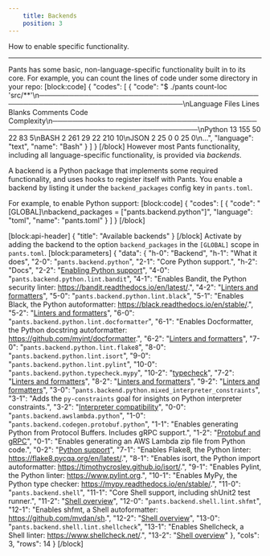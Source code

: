 ```yaml
---
    title: Backends
    position: 3
---
```


How to enable specific functionality.

---

Pants has some basic, non-language-specific functionality built in to its core. For example, you can count the lines of code under some directory in your repo:
[block:code]
{
  "codes": [
    {
      "code": "$ ./pants count-loc 'src/**'\n───────────────────────────────────────────────────────────────────────────────\nLanguage                 Files     Lines   Blanks  Comments     Code Complexity\n───────────────────────────────────────────────────────────────────────────────\nPython                      13       155       50        22       83          5\nBASH                         2       261       29        22      210         10\nJSON                         2        25        0         0       25          0\n...",
      "language": "text",
      "name": "Bash"
    }
  ]
}
[/block]
However most Pants functionality, including all language-specific functionality, is provided via _backends_.

A backend is a Python package that implements some required functionality, and uses hooks to register itself with Pants.  You enable a backend by listing it under the `backend_packages` config key in `pants.toml`.

For example, to enable Python support:
[block:code]
{
  "codes": [
    {
      "code": "[GLOBAL]\nbackend_packages = [\"pants.backend.python\"]",
      "language": "toml",
      "name": "pants.toml"
    }
  ]
}
[/block]

[block:api-header]
{
  "title": "Available backends"
}
[/block]
Activate by adding the backend to the option `backend_packages` in the `[GLOBAL]` scope in `pants.toml`.
[block:parameters]
{
  "data": {
    "h-0": "Backend",
    "h-1": "What it does",
    "2-0": "`pants.backend.python`",
    "2-1": "Core Python support.",
    "h-2": "Docs",
    "2-2": "[Enabling Python support](doc:python-backend)",
    "4-0": "`pants.backend.python.lint.bandit`",
    "4-1": "Enables Bandit, the Python security linter: https://bandit.readthedocs.io/en/latest/.",
    "4-2": "[Linters and formatters](doc:python-linters-and-formatters)",
    "5-0": "`pants.backend.python.lint.black`",
    "5-1": "Enables Black, the Python autoformatter: https://black.readthedocs.io/en/stable/.",
    "5-2": "[Linters and formatters](doc:python-linters-and-formatters)",
    "6-0": "`pants.backend.python.lint.docformatter`",
    "6-1": "Enables Docformatter, the Python docstring autoformatter: https://github.com/myint/docformatter.",
    "6-2": "[Linters and formatters](doc:python-linters-and-formatters)",
    "7-0": "`pants.backend.python.lint.flake8`",
    "8-0": "`pants.backend.python.lint.isort`",
    "9-0": "`pants.backend.python.lint.pylint`",
    "10-0": "`pants.backend.python.typecheck.mypy`",
    "10-2": "[typecheck](doc:python-typecheck-goal)",
    "7-2": "[Linters and formatters](doc:python-linters-and-formatters)",
    "8-2": "[Linters and formatters](doc:python-linters-and-formatters)",
    "9-2": "[Linters and formatters](doc:python-linters-and-formatters)",
    "3-0": "`pants.backend.python.mixed_interpreter_constraints`",
    "3-1": "Adds the `py-constraints` goal for insights on Python interpreter constraints.",
    "3-2": "[Interpreter compatibility](doc:python-interpreter-compatibility)",
    "0-0": "`pants.backend.awslambda.python`",
    "1-0": "`pants.backend.codegen.protobuf.python`",
    "1-1": "Enables generating Python from Protocol Buffers. Includes gRPC support.",
    "1-2": "[Protobuf and gRPC](doc:protobuf)",
    "0-1": "Enables generating an AWS Lambda zip file from Python code.",
    "0-2": "[Python support](doc:awslambda-python)",
    "7-1": "Enables Flake8, the Python linter: https://flake8.pycqa.org/en/latest/.",
    "8-1": "Enables isort, the Python import autoformatter: https://timothycrosley.github.io/isort/.",
    "9-1": "Enables Pylint, the Python linter: https://www.pylint.org.",
    "10-1": "Enables MyPy, the Python type checker: https://mypy.readthedocs.io/en/stable/.",
    "11-0": "`pants.backend.shell`",
    "11-1": "Core Shell support, including shUnit2 test runner.",
    "11-2": "[Shell overview](doc:shell-overview)",
    "12-0": "`pants.backend.shell.lint.shfmt`",
    "12-1": "Enables shfmt, a Shell autoformatter: https://github.com/mvdan/sh.",
    "12-2": "[Shell overview](doc:shell-overview)",
    "13-0": "`pants.backend.shell.lint.shellcheck`",
    "13-1": "Enables Shellcheck, a Shell linter: https://www.shellcheck.net/.",
    "13-2": "[Shell overview](doc:shell-overview)"
  },
  "cols": 3,
  "rows": 14
}
[/block]